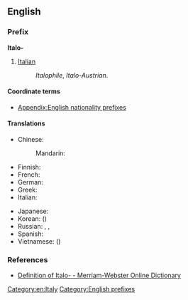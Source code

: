 {{also|italo-|italo|Italo}}
==English==

===Prefix===
'''Italo-'''

# [[Italian]]
#: ''Italophile'', ''Italo-Austrian''.

====Coordinate terms====
* [[Appendix:English nationality prefixes]]

====Translations====
{{trans-top|relating to Italy or Italian}}
* Chinese:
*: Mandarin: {{t-|cmn|意|alt=意-|tr=Yì-|sc=Hani}}
* Finnish: {{t+|fi|italialainen}}
* French: {{t-|fr|italo-}}
* German: {{t+|de|Italienisch|alt=Italienisch-}}
* Greek: {{t|el|ιταλο-|tr=italo-|sc=Grek}}
* Italian: {{t-|it|italo-}}
{{trans-mid}}
* Japanese: {{t+|ja|伊|alt=伊-|tr=い-, i-}}
* Korean: {{t+|ko|이|alt=이-|tr=i-|sc=Hang}} ({{t+|ko|伊|alt=伊-|sc=Hani}})
* Russian: {{t|ru|итальянско-|tr=ital'jánsko-}}, {{t|ru|итальяно-|tr=ital'jáno}}, {{t|ru|итало-|tr=itálo-}}
* Spanish: {{t-|es|italo-}}
* Vietnamese: {{t+|vi|Ý|xs=Vietnamese}} ({{t-|vi|意|alt=意-|sc=Hani|xs=Vietnamese}})
{{trans-bottom}}

===References===
* [http://m-w.com/dictionary/italo Definition of Italo- - Merriam-Webster Online Dictionary]

[[Category:en:Italy]]
[[Category:English prefixes]]